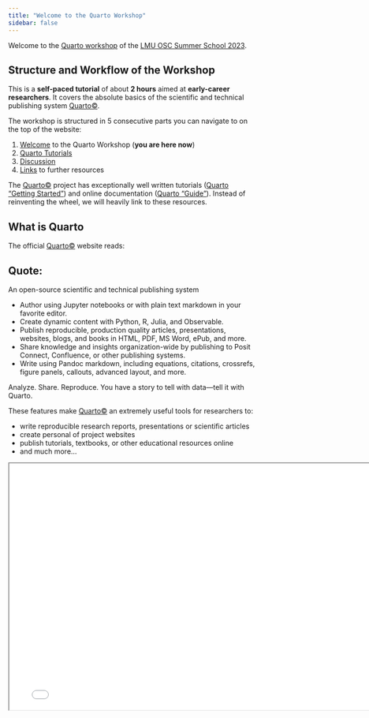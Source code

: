 ```yaml
---
title: "Welcome to the Quarto Workshop"
sidebar: false
---
```


Welcome to the [Quarto workshop](https://malikaihle.github.io/OSC-Open-Research-Summer-School-2023/Workshops.html#quarto) of the [LMU OSC Summer School 2023](https://malikaihle.github.io/OSC-Open-Research-Summer-School-2023/).

## Structure and Workflow of the Workshop

This is a **self-paced tutorial** of about **2 hours** aimed at **early-career researchers**.
It covers the absolute basics of the scientific and technical publishing system [Quarto&copy;](https://quarto.org/).

The workshop is structured in 5 consecutive parts you can navigate to on the top of the website:

1. [Welcome](index.qmd) to the Quarto Workshop (**you are here now**)
2. [Quarto Tutorials](quarto_tutorials.qmd)
3. [Discussion](discussion.qmd)
5. [Links](links.qmd) to further resources


The [Quarto&copy;](https://quarto.org/) project has exceptionally well written tutorials ([Quarto "Getting Started"](https://quarto.org/docs/get-started/)) and online documentation ([Quarto "Guide"](https://quarto.org/docs/guide/)).
Instead of reinventing the wheel, we will heavily link to these resources.

## What is Quarto

The official [Quarto&copy;](https://quarto.org/) website reads:

::: {.callout-tip appearance="minimal" icon=false}
## Quote:

An open-source scientific and technical publishing system

- Author using Jupyter notebooks or with plain text markdown in your favorite editor.
- Create dynamic content with Python, R, Julia, and Observable.
- Publish reproducible, production quality articles, presentations, websites, blogs, and books in HTML, PDF, MS Word, ePub, and more.
- Share knowledge and insights organization-wide by publishing to Posit Connect, Confluence, or other publishing systems.
- Write using Pandoc markdown, including equations, citations, crossrefs, figure panels, callouts, advanced layout, and more.

Analyze. Share. Reproduce. You have a story to tell with data—tell it with Quarto.
:::

These features make [Quarto&copy;](https://quarto.org/) an extremely useful tools for researchers to:

- write reproducible research reports, presentations or scientific articles
- create personal of project websites
- publish tutorials, textbooks, or other educational resources online
- and much more...

```{=html}
<iframe class="slide-deck" width="780" height="500" src="_presentation.html"></iframe>
```

```.markdown
```
